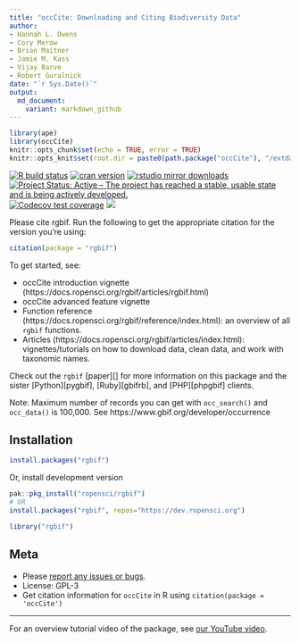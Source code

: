 ```yaml
---
title: "occCite: Downloading and Citing Biodiversity Data"
author:
- Hannah L. Owens
- Cory Merow
- Brian Maitner
- Jamie M. Kass
- Vijay Barve
- Robert Guralnick
date: "`r Sys.Date()`"
output:
  md_document:
    variant: markdown_github
---
```


```r
library(ape)
library(occCite)
knitr::opts_chunk$set(echo = TRUE, error = TRUE)
knitr::opts_knit$set(root.dir = paste0(path.package("occCite"), "/extdata/"))
```

<!-- badges: start -->
[![R build status](https://github.com/hannahlowens/occCite/workflows/R-CMD-check/badge.svg)](https://github.com/hannahlowens/occCite/actions)
[![cran version](https://www.r-pkg.org/badges/version/occCite)](https://cran.r-project.org/package=occCite)
[![rstudio mirror downloads](https://cranlogs.r-pkg.org/badges/occCite)](https://github.com/r-hub/cranlogs.app)
[![Project Status: Active – The project has reached a stable, usable state and is being actively developed.](https://www.repostatus.org/badges/latest/active.svg)](https://www.repostatus.org/#active)
[![Codecov test coverage](https://codecov.io/gh/hannahlowens/occCite/branch/main/graph/badge.svg)](https://codecov.io/gh/hannahlowens/occCite?branch=main)
[![](https://badges.ropensci.org/407_status.svg)](https://github.com/ropensci/software-review/issues/407)
<!-- badges: end -->

Please cite rgbif. Run the following to get the appropriate citation for the version you're using:

```r
citation(package = "rgbif")
```

To get started, see:

* occCite introduction vignette (https://docs.ropensci.org/rgbif/articles/rgbif.html)
* occCite advanced feature vignette 
* Function reference (https://docs.ropensci.org/rgbif/reference/index.html): an overview of all `rgbif` functions.
* Articles (https://docs.ropensci.org/rgbif/articles/index.html): vignettes/tutorials on how to download data, clean data, and work with taxonomic names.

Check out the `rgbif` [paper][] for more information on this package and the sister [Python][pygbif], [Ruby][gbifrb], and [PHP][phpgbif] clients.

Note: Maximum number of records you can get with `occ_search()` and `occ_data()` is 100,000. See https://www.gbif.org/developer/occurrence

## Installation

```r
install.packages("rgbif")
```

Or, install development version

```r
pak::pkg_install("ropensci/rgbif")
# OR
install.packages("rgbif", repos="https://dev.ropensci.org")
```

```r
library("rgbif")
```


## Meta

* Please [report any issues or bugs](https://github.com/hannahlowens/occCite/issues).
* License: GPL-3
* Get citation information for `occCite` in R using `citation(package = 'occCite')`

- - -

For an overview tutorial video of the package, see [our YouTube video](https://www.youtube.com/watch?v=7qSCULN_VjY&t=17s).

